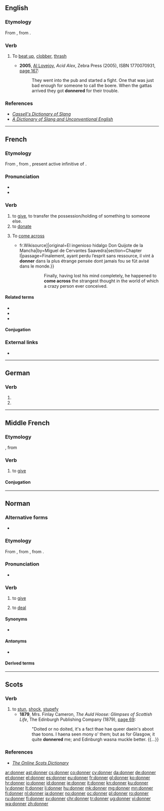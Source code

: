 {{also|Donner}}
==English==

===Etymology===
From {{etyl|af|en}} {{m|af|donder||thrash}}, from {{etyl|nl|en}} {{m|nl|donder||thunder}}.

===Verb===
{{en-verb}}

# {{label|en|South Africa|slang}} To [[beat up]], [[clobber]], [[thrash]]
#* '''2005''', [[w:Al Lovejoy|Al Lovejoy]], ''Acid Alex'', Zebra Press (2005), ISBN 1770070931, [http://books.google.com/books?id=5zqks5PBUowC&pg=PT191 page 167]:
#*: They went into the pub and started a fight. One that was just bad enough for someone to call the boere. When the gattas arrived they got '''donnered''' for their trouble.

===References===
* ''[http://books.google.com/books?id=5GpLcC4a5fAC&pg=PA428 Cassell's Dictionary of Slang]''
* ''[http://books.google.com/books?id=tvRp1whVFUsC&pg=PA328 A Dictionary of Slang and Unconventional English]''

----

==French==

===Etymology===
From {{etyl|fro|fr}} {{m|fro|doner}}, from {{etyl|la|fr}} {{m|la|dōnāre}}, present active infinitive of {{m|la|dōnō}}.

===Pronunciation===
* {{audio|Fr-donner.ogg|audio|lang=fr}}
* {{IPA|/dɔ.ne/|lang=fr}}

===Verb===
{{fr-verb}}

# to [[give]], to transfer the possession/holding of something to someone else.
# to [[donate]]
# {{label|fr|intransitive}} To [[come across]]
#* {{quote-book|year=1837|author=Louis Viardot|title=L’Ingénieux Hidalgo Don Quichotte de la Manche|url=[s:fr: L’Ingénieux Hidalgo Don Quichotte de la Manche{{!}}fr.Wikisource]|original=El ingenioso hidalgo Don Quijote de la Mancha|by=Miguel de Cervantes Saavedra|section=Chapter I|passage=Finalement, ayant perdu l’esprit sans ressource, il vint à '''donner''' dans la plus étrange pensée dont jamais fou se fût avisé dans le monde.}}
#*:: Finally, having lost his mind completely, he happened to '''come across''' the strangest thought in the world of which a crazy person ever conceived.

====Related terms====
* {{l|fr|donner sur}}
* {{l|fr|don}}
* {{l|fr|donner le jour}}

====Conjugation====
{{fr-conj-auto}}

===External links===
* {{R:TLFi}}

----

==German==

===Verb===
{{head|de|verb form}}

# {{de-verb form of|donnern|1|s|g}}
# {{de-verb form of|donnern|i|s}}

----

==Middle French==

===Etymology===
{{etyl|fro|frm}} {{m|fro|doner}}, from {{etyl|la|frm}} {{m|la|dōnō}}

===Verb===
{{head|frm|verb}}

# to [[give]]

====Conjugation====
{{frm-conj-er|donn}}

----

==Norman==

===Alternative forms===
* {{l|nrf|dounnaïr}} {{qualifier|Guernsey}}

===Etymology===
From {{etyl|fro|nrf}} {{m|fro|doner}}, from {{etyl|la|nrf}} {{m|la|dono|dōnō, dōnāre|give a present; bestow, grant}}, from {{m|la|dōnum||gift, present}}.

===Pronunciation===
* {{audio|Jer-donner.ogg|Audio (Jersey)|lang=nrf}}

===Verb===
{{nrf-verb}}

# {{label|nrf|Jersey}} to [[give]]
# {{label|nrf|Jersey|card games}} to [[deal]]

====Synonyms====
* {{l|nrf|bailli}}

====Antonyms====
* {{l|nrf|prendre||to take}}

====Derived terms====
{{der3|{{l|nrf|donner du fouet||to lash}}
|{{l|nrf|donner la tchêne||to cane}}
|{{l|nrf|donner un clyîn||to give a wink}}
|{{l|nrf|donner un pâssage||to give a lift}}}}

----

==Scots==

===Verb===
{{sco-verb}}

# to [[stun]], [[shock]], [[stupefy]]
#* '''1879''', Mrs. Finlay Cameron, ''The Auld Hoose: Glimpses of Scottish Life'', The Edinburgh Publishing Company (1879), [http://books.google.com/books?id=yxkCAAAAQAAJ&pg=PA69 page 69]:
#*: "Doited or no doited, it's a fact thae hae queer daein's aboot thae toons. I haena seen mony o' them; but as for Glasgow, it quite '''donnered''' me; and Edinburgh wasna muckle better. {{…}}

===References===
* ''[http://www.scots-online.org/dictionary/read.asp?letter=D&CurPage=32 The Online Scots Dictionary]''

[[ar:donner]]
[[ast:donner]]
[[cs:donner]]
[[co:donner]]
[[cy:donner]]
[[da:donner]]
[[de:donner]]
[[et:donner]]
[[el:donner]]
[[es:donner]]
[[eu:donner]]
[[fr:donner]]
[[gl:donner]]
[[ko:donner]]
[[hr:donner]]
[[io:donner]]
[[id:donner]]
[[ie:donner]]
[[it:donner]]
[[kn:donner]]
[[ku:donner]]
[[lv:donner]]
[[lt:donner]]
[[li:donner]]
[[hu:donner]]
[[mk:donner]]
[[mg:donner]]
[[mn:donner]]
[[fj:donner]]
[[nl:donner]]
[[ja:donner]]
[[no:donner]]
[[oc:donner]]
[[pl:donner]]
[[ro:donner]]
[[ru:donner]]
[[fi:donner]]
[[sv:donner]]
[[chr:donner]]
[[tr:donner]]
[[ug:donner]]
[[vi:donner]]
[[wa:donner]]
[[zh:donner]]